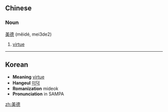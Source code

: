 ==Chinese==
{{zh-attention|Chinese header should be replaced with language|key=z美德}}
===Noun===
[[美]][[德]] (mĕidé, mei3de2)

# [[virtue]]

----

== Korean ==
* '''Meaning''' [[virtue]]
* '''Hangeul''' [[미덕]]
* '''Romanization''' mideok
* '''Pronunciation''' in SAMPA

[[zh:美德]]